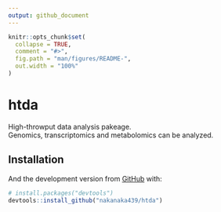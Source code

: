 ```yaml
---
output: github_document
---
```


<!-- README.md is generated from README.Rmd. Please edit that file -->

```r
knitr::opts_chunk$set(
  collapse = TRUE,
  comment = "#>",
  fig.path = "man/figures/README-",
  out.width = "100%"
)
```

# htda

<!-- badges: start -->
<!-- badges: end -->

High-throwput data analysis pakeage.  
Genomics, transcriptomics and metabolomics can be analyzed.

## Installation

And the development version from [GitHub](https://github.com/) with:

``` r
# install.packages("devtools")
devtools::install_github("nakanaka439/htda")
```
